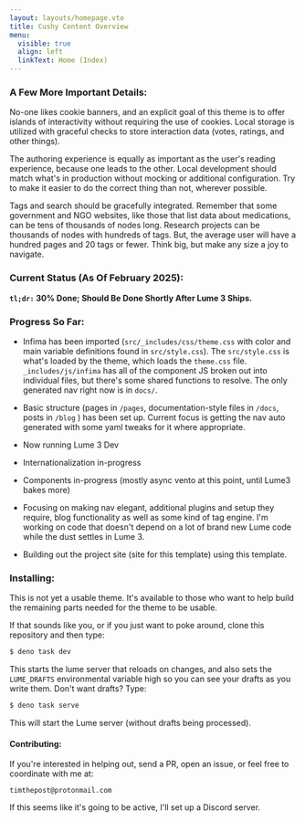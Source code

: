 ```yaml
---
layout: layouts/homepage.vto
title: Cushy Content Overview
menu:
  visible: true
  align: left
  linkText: Home (Index)
---
```


### A Few More Important Details:

No-one likes cookie banners, and an explicit goal of this theme is to
offer islands of interactivity without requiring the use of cookies. Local
storage is utilized with graceful checks to store interaction data (votes, 
ratings, and other things).

The authoring experience is equally as important as the user's reading experience,
because one leads to the other. Local development should match what's in
production without mocking or additional configuration. Try to make it easier to do
the correct thing than not, wherever possible. 
 
Tags and search should be gracefully integrated. Remember that some government 
and NGO websites, like those that list data about medications, can be tens of thousands 
of nodes long. Research projects can be thousands of nodes with hundreds of tags. But,
the average user will have a hundred pages and 20 tags or fewer. Think big, but make 
any size a joy to navigate. 

<div class="alert alert--info margin-bottom--md" role="alert">
<h3>Current Status (As Of February 2025):</h3>
<strong><code>tl;dr:</code> 30% Done; Should Be Done Shortly After Lume 3 Ships.</strong>
</div>

### Progress So Far:

  - Infima has been imported (`src/_includes/css/theme.css` with color and main variable
  definitions found in `src/style.css`). The `src/style.css` is what's loaded by the theme,
  which loads the `theme.css` file. `_includes/js/infima` has all of the component JS 
  broken out into individual files, but there's some shared functions to resolve. The only 
  generated nav right now is in `docs/`. 

  - Basic structure (pages in `/pages`, documentation-style files in `/docs`, posts in `/blog`
  ) has been set up. Current focus is getting the nav auto generated with some yaml tweaks for
  it where appropriate.

  - Now running Lume 3 Dev

  - Internationalization in-progress

  - Components in-progress (mostly async vento at this point, until Lume3 bakes more)

  - Focusing on making nav elegant, additional plugins and setup they require, blog functionality
    as well as some kind of tag engine. I'm working on code that doesn't depend on a lot of brand 
    new Lume code while the dust settles in Lume 3.

  - Building out the project site (site for this template) using this template. 

### Installing:

This is not yet a usable theme. It's available to those who want to help build the remaining parts 
needed for the theme to be usable. 

If that sounds like you, or if you just want to poke around, clone this repository and then type:

```bash
$ deno task dev
```

This starts the lume server that reloads on changes, and also sets the `LUME_DRAFTS` environmental
variable high so you can see your drafts as you write them. Don't want drafts? Type:

```bash
$ deno task serve
```

This will start the Lume server (without drafts being processed).

#### Contributing:

If you're interested in helping out, send a PR, open an issue, or feel free to coordinate with me 
at:

```
timthepost@protonmail.com
```

If this seems like it's going to be active, I'll set up a Discord server.
